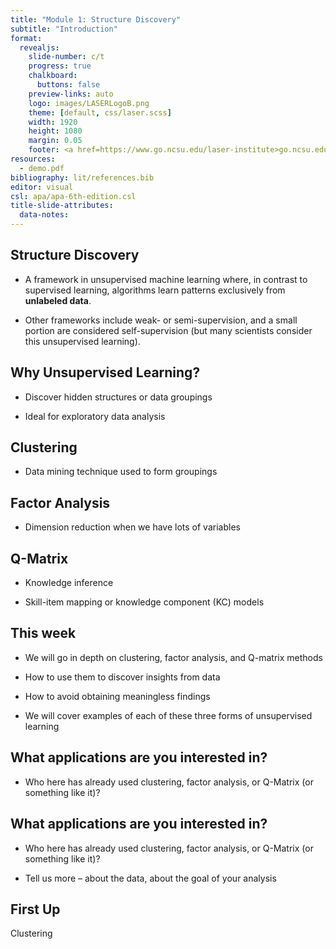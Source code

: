 ```yaml
---
title: "Module 1: Structure Discovery"
subtitle: "Introduction"
format:
  revealjs: 
    slide-number: c/t
    progress: true
    chalkboard: 
      buttons: false
    preview-links: auto
    logo: images/LASERLogoB.png
    theme: [default, css/laser.scss]
    width: 1920
    height: 1080
    margin: 0.05
    footer: <a href=https://www.go.ncsu.edu/laser-institute>go.ncsu.edu/laser-institute
resources:
  - demo.pdf
bibliography: lit/references.bib
editor: visual
csl: apa/apa-6th-edition.csl
title-slide-attributes: 
  data-notes: 
---
```


## Structure Discovery

-   A framework in unsupervised machine learning where, in contrast to supervised learning, algorithms learn patterns exclusively from **unlabeled data**.

<!-- -->

-   Other frameworks include weak- or semi-supervision, and a small portion are considered self-supervision (but many scientists consider this unsupervised learning).

## Why Unsupervised Learning?

-   Discover hidden structures or data groupings

<!-- -->

-   Ideal for exploratory data analysis

## Clustering

-   Data mining technique used to form groupings

## Factor Analysis

-   Dimension reduction when we have lots of variables

## Q-Matrix

-   Knowledge inference

-   Skill-item mapping or knowledge component (KC) models

## This week

-   We will go in depth on clustering, factor analysis, and Q-matrix methods

<!-- -->

-   How to use them to discover insights from data

-   How to avoid obtaining meaningless findings

<!-- -->

-   We will cover examples of each of these three forms of unsupervised learning

## What applications are you interested in?

-   Who here has already used clustering, factor analysis, or Q-Matrix (or something like it)?

## What applications are you interested in?

-   Who here has already used clustering, factor analysis, or Q-Matrix (or something like it)?

<!-- -->

-   Tell us more – about the data, about the goal of your analysis

## First Up

Clustering
